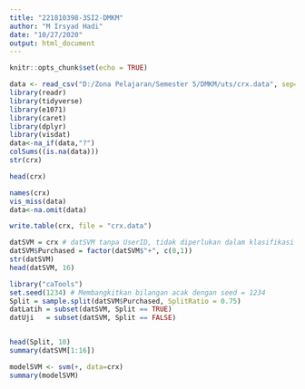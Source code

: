 ---
title: "221810398-3SI2-DMKM"
author: "M Irsyad Hadi"
date: "10/27/2020"
output: html_document
---

```{r setup, include=FALSE}
knitr::opts_chunk$set(echo = TRUE)
```

```{r} 
data <- read_csv("D:/Zona Pelajaran/Semester 5/DMKM/uts/crx.data", sep= ",", header=FALSE)
library(readr)
library(tidyverse)
library(e1071)
library(caret)
library(dplyr)
library(visdat)
data<-na_if(data,"?")
colSums((is.na(data)))
str(crx)

```

```{r}



head(crx)

names(crx)
vis_miss(data)
data<-na.omit(data)
```



```{r}
write.table(crx, file = "crx.data")

datSVM = crx # datSVM tanpa UserID, tidak diperlukan dalam klasifikasi
datSVM$Purchased = factor(datSVM$"+", c(0,1)) 
str(datSVM)
head(datSVM, 16)
```

```{r}


library("caTools")
set.seed(1234) # Membangkitkan bilangan acak dengan seed = 1234
Split = sample.split(datSVM$Purchased, SplitRatio = 0.75)
datLatih = subset(datSVM, Split == TRUE)
datUji   = subset(datSVM, Split == FALSE)


head(Split, 10)
summary(datSVM[1:16])
```



```{r}
modelSVM <- svm(+, data=crx)
summary(modelSVM)
```

